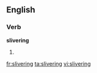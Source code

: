 ==English==

===Verb===
'''slivering'''

# {{present participle of|[[sliver]]}}

[[fr:slivering]]
[[ta:slivering]]
[[vi:slivering]]